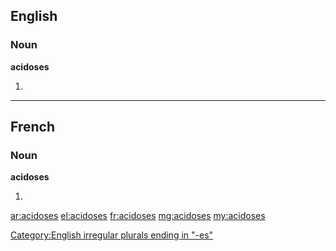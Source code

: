 ==English==

===Noun===
'''acidoses'''

# {{plural of|acidosis}}

[[Category:English irregular plurals ending in "-es"]]

----

==French==

===Noun===
'''acidoses''' {{f}}

# {{plural of|acidose|lang=fr}}

[[ar:acidoses]]
[[el:acidoses]]
[[fr:acidoses]]
[[mg:acidoses]]
[[my:acidoses]]